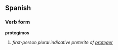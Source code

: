 ==Spanish==
===Verb form===
'''protegimos'''

# ''first-person plural indicative preterite of [[proteger]]''